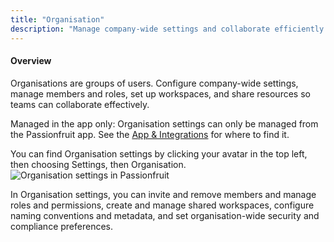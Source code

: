 ```yaml
---
title: "Organisation"
description: "Manage company-wide settings and collaborate efficiently with groups of users, all within the Passionfruit app."
---
```


#### Overview
Organisations are groups of users. Configure company-wide settings, manage members and roles, set up workspaces, and share resources so teams can collaborate effectively.

<Info> Managed in the app only: Organisation settings can only be managed from the Passionfruit app. See the [App & Integrations](/docs/installation/apps) for where to find it.</Info>


You can find Organisation settings by clicking your avatar in the top left, then choosing Settings, then Organisation.
<img src="/images/workspace/organisation.png" className="w-full border-none h-auto my-0" alt="Organisation settings in Passionfruit" />

In Organisation settings, you can invite and remove members and manage roles and permissions, create and manage shared workspaces, configure naming conventions and metadata, and set organisation-wide security and compliance preferences.
